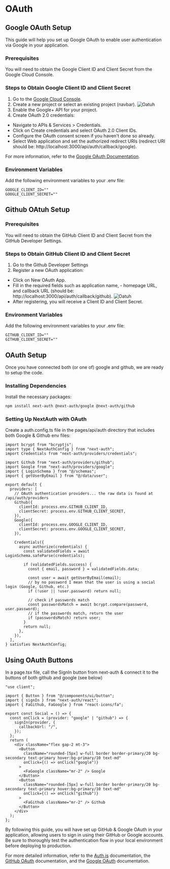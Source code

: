 # OAuth

## Google OAuth Setup

This guide will help you set up Google OAuth to enable user authentication via Google in your application.

### Prerequisites

You will need to obtain the Google Client ID and Client Secret from the Google Cloud Console.

### Steps to Obtain Google Client ID and Client Secret

1. Go to the [Google Cloud Console](https://console.cloud.google.com).
2. Create a new project or select an existing project (navbar).
   ![Oatuh](@site/static/img/google-new-project.png)
3. Enable the Google+ API for your project.
4. Create OAuth 2.0 credentials:

- Navigate to APIs & Services > Credentials.
- Click on Create credentials and select OAuth 2.0 Client IDs.
- Configure the OAuth consent screen if you haven't done so already.
- Select Web application and set the authorized redirect URIs (redirect URI should be: http://localhost:3000/api/auth/callback/google).

For more information, refer to the [Google OAuth Documentation](https://cloud.google.com/apigee?utm_source=google&utm_medium=cpc&utm_campaign=na-CA-all-en-dr-bkws-all-all-trial-b-dr-1707554&utm_content=text-ad-none-any-DEV_c-CRE_665735485403-ADGP_Hybrid+%7C+BKWS+-+MIX+%7C+Txt-API+Management-Apigee-KWID_43700077225654810-kwd-62094780&utm_term=KW_google%20api-ST_google+api&gad_source=1&gclid=Cj0KCQjw97SzBhDaARIsAFHXUWCRlIlKjqzWmcYYRtYaCWNz5Luyv3MHQDdUHF_Vvnwjwyh_P-hYee8aAqx5EALw_wcB&gclsrc=aw.ds).

### Environment Variables

Add the following environment variables to your .env file:

```env title=".env.local"
GOOGLE_CLIENT_ID=""
GOOGLE_CLIENT_SECRET=""
```

## Github OAtuh Setup

### Prerequisites

You will need to obtain the GitHub Client ID and Client Secret from the GitHub Developer Settings.

### Steps to Obtain GitHub Client ID and Client Secret

1. Go to the Github Developer Settings
2. Register a new OAuth application:

- Click on New OAuth App.
- Fill in the required fields such as application name, - homepage URL, and callback URL (should be: http://localhost:3000/api/auth/callback/github).
  ![Oatuh](@site/static/img/github-oauth-setup.png)
- After registering, you will receive a Client ID and Client Secret.

### Environment Variables

Add the following environment variables to your .env file:

```env title=".env.local"
GITHUB_CLIENT_ID=""
GITHUB_CLIENT_SECRET=""
```

## OAuth Setup

Once you have connected both (or one of) google and github, we are ready to setup the code.

### Installing Dependencies

Install the necessary packages:

```bash
npm install next-auth @next-auth/google @next-auth/github
```

### Setting Up NextAuth with OAuth

Create a auth.config.ts file in the pages/api/auth directory that includes both Google & Github env files:

```tsx title="auth.config.ts"
import bcrypt from "bcryptjs";
import type { NextAuthConfig } from "next-auth";
import Credentials from "next-auth/providers/credentials";

import Github from "next-auth/providers/github";
import Google from "next-auth/providers/google";
import { LoginSchema } from "@/schemas";
import { getUserByEmail } from "@/data/user";

export default {
  providers: [
    // OAuth authentication providers... the raw data is found at /api/auth/providers
    Github({
      clientId: process.env.GITHUB_CLIENT_ID,
      clientSecret: process.env.GITHUB_CLIENT_SECRET,
    }),
    Google({
      clientId: process.env.GOOGLE_CLIENT_ID,
      clientSecret: process.env.GOOGLE_CLIENT_SECRET,
    }),

    Credentials({
      async authorize(credentials) {
        const validatedFields = await LoginSchema.safeParse(credentials);

        if (validatedFields.success) {
          const { email, password } = validatedFields.data;

          const user = await getUserByEmail(email);
          // by no password I mean that the user is using a social login (Google, Github, etc.)
          if (!user || !user.password) return null;

          // check if passwords match
          const passwordsMatch = await bcrypt.compare(password, user.password);
          // if the passwords match, return the user
          if (passwordsMatch) return user;
        }
        return null;
      },
    }),
  ],
} satisfies NextAuthConfig;
```

## Using OAuth Buttons

In a page.tsx file, call the SignIn button from next-auth & connect it to the buttons of both github and google (see below)

```tsx title="components/auth/social.tsx"
"use client";

import { Button } from "@/components/ui/button";
import { signIn } from "next-auth/react";
import { FaGithub, FaGoogle } from "react-icons/fa";

export const Social = () => {
  const onClick = (provider: "google" | "github") => {
    signIn(provider, {
      callbackUrl: "/",
    });
  };
  return (
    <div className="flex gap-2 mt-3">
      <Button
        className="rounded-[5px] w-full border border-primary/20 bg-secondary text-primary hover:bg-primary/10 text-md"
        onClick={() => onClick("google")}
      >
        <FaGoogle className="mr-2" /> Google
      </Button>
      <Button
        className="rounded-[5px] w-full border border-primary/20 bg-secondary text-primary hover:bg-primary/10 text-md"
        onClick={() => onClick("github")}
      >
        <FaGithub className="mr-2" /> Github
      </Button>
    </div>
  );
};
```

By following this guide, you will have set up GitHub & Google OAuth in your application, allowing users to sign in using their GitHub or Google accounts. Be sure to thoroughly test the authentication flow in your local environment before deploying to production.

For more detailed information, refer to the [Auth.js](https://authjs.dev/) documentation, the [GitHub OAuth](https://docs.github.com/en/apps/oauth-apps/building-oauth-apps/authorizing-oauth-apps) documentation, and the [Google OAuth](https://developers.google.com/identity/protocols/oauth2) documentation.
